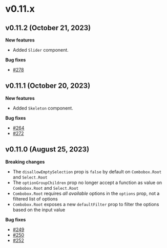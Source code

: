 # v0.11.x

## v0.11.2 (October 21, 2023)

**New features**

- Added `Slider` component.

**Bug fixes**

- [#278](https://github.com/kobaltedev/kobalte/pull/278)

## v0.11.1 (October 20, 2023)

**New features**

- Added `Skeleton` component.

**Bug fixes**

- [#264](https://github.com/kobaltedev/kobalte/pull/264)
- [#272](https://github.com/kobaltedev/kobalte/pull/272)

## v0.11.0 (August 25, 2023)

**Breaking changes**

- The `disallowEmptySelection` prop is `false` by default on `Combobox.Root` and `Select.Root`
- The `optionGroupChildren` prop no longer accept a function as value on `Combobox.Root` and `Select.Root`
- `Combobox.Root` requires _all available_ options in the `options` prop, not a filtered list of options
- `Combobox.Root` exposes a new `defaultFilter` prop to filter the options based on the input value

**Bug fixes**

- [#249](https://github.com/kobaltedev/kobalte/pull/249)
- [#250](https://github.com/kobaltedev/kobalte/pull/250)
- [#252](https://github.com/kobaltedev/kobalte/pull/252)
